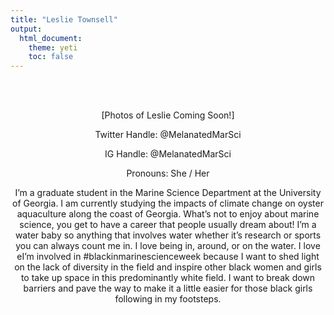 ```yaml
---
title: "Leslie Townsell"
output: 
  html_document:
    theme: yeti
    toc: false
---
```


<center>

<br>
<br>

[Photos of Leslie Coming Soon!] 

Twitter Handle: @MelanatedMarSci

IG Handle: @MelanatedMarSci

Pronouns: She / Her

I’m a graduate student in the Marine Science Department at the University of Georgia. I am currently studying the impacts of climate change on oyster aquaculture along the coast of Georgia. What’s not to enjoy about marine science, you get to have a career that people usually dream about! I’m a water baby so anything that involves water whether it’s research or sports you can always count me in. I love being in, around, or on the water. I love eI’m involved in #blackinmarinescienceweek because I want to shed light on the lack of diversity in the field and inspire other black women and girls to take up space in this predominantly white field. I want to  break down barriers and pave the way to make it a little easier for those black girls following in my footsteps.
 

